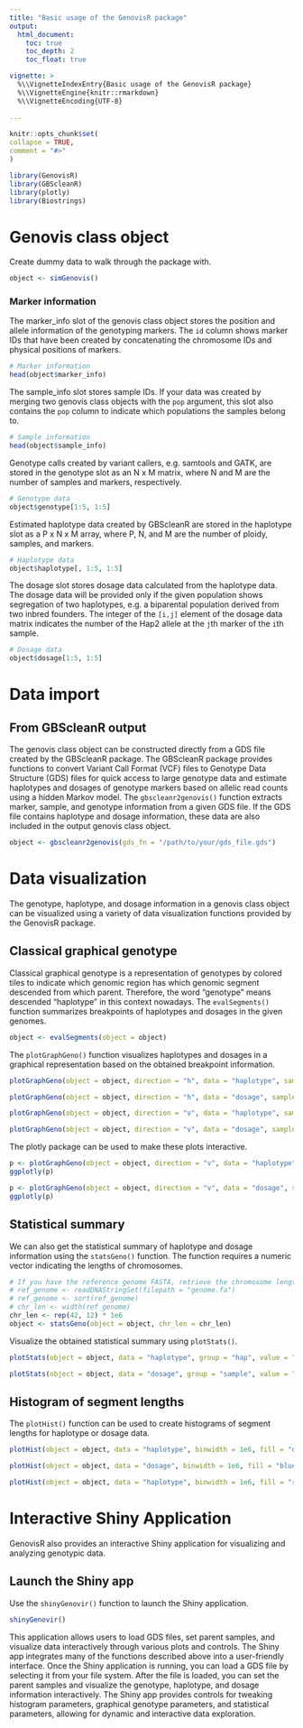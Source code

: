 ```yaml
---
title: "Basic usage of the GenovisR package"
output: 
  html_document:
    toc: true
    toc_depth: 2
    toc_float: true

vignette: >
  %\\VignetteIndexEntry{Basic usage of the GenovisR package}
  %\\VignetteEngine{knitr::rmarkdown}
  %\\VignetteEncoding{UTF-8}
  
---
```

  
```r
knitr::opts_chunk$set(
collapse = TRUE,
comment = "#>"
)
```

```r
library(GenovisR)
library(GBScleanR)
library(plotly)
library(Biostrings)
```

# Genovis class object

Create dummy data to walk through the package with.
```r
object <- simGenovis()
```

### Marker information
The marker_info slot of the genovis class object stores the position and 
allele information of the genotyping markers.
The `id` column shows marker IDs that have been created by concatenating the 
chromosome IDs and physical positions of markers.
```r
# Marker information
head(object$marker_info)
```

The sample_info slot stores sample IDs. If your data was created by merging two
genovis class objects with the `pop` argument, this slot also contains the `pop` 
column to indicate which populations the samples belong to.
```r
# Sample information
head(object$sample_info)
```

Genotype calls created by variant callers, e.g. samtools and GATK, are stored in 
the genotype slot as an N x M matrix, where N and M are the number of samples and 
markers, respectively.
```r
# Genotype data
object$genotype[1:5, 1:5]
```

Estimated haplotype data created by GBScleanR are stored in the haplotype slot 
as a P x N x M array, where P, N, and M are the number of ploidy, samples, and 
markers.
```r
# Haplotype data
object$haplotype[, 1:5, 1:5]
```

The dosage slot stores dosage data calculated from the haplotype data. The 
dosage data will be provided only if the given population shows segregation of 
two haplotypes, e.g. a biparental population derived from two inbred founders. 
The integer of the `[i,j]` element of the dosage data matrix indicates the number
of the Hap2 allele at the `j`th marker of the `i`th sample.
```r
# Dosage data
object$dosage[1:5, 1:5]
```

# Data import
## From GBScleanR output
The genovis class object can be constructed directly from a GDS file 
created by the GBScleanR package. The GBScleanR package provides functions to
convert Variant Call Format (VCF) files to Genotype Data Structure (GDS) files 
for quick access to large genotype data and estimate haplotypes and dosages
of genotype markers based on allelic read counts using a hidden Markov model. The 
`gbscleanr2genovis()` function extracts marker, sample, and genotype information
from a given GDS file. If the GDS file contains haplotype and dosage information,
these data are also included in the output genovis class object.

```r
object <- gbscleanr2genovis(gds_fn = "/path/to/your/gds_file.gds")
```

# Data visualization
The genotype, haplotype, and dosage information in a genovis class object can be
visualized using a variety of data visualization functions provided by the 
GenovisR package.

## Classical graphical genotype
Classical graphical genotype is a representation of genotypes by colored tiles 
to indicate which genomic region has which genomic segment descended from which
parent. Therefore, the word "genotype" means descended "haplotype" in this 
context nowadays. The `evalSegments()` function summarizes breakpoints of haplotypes
and dosages in the given genomes.

```r
object <- evalSegments(object = object)
```

The `plotGraphGeno()` function visualizes haplotypes and dosages in a graphical 
representation based on the obtained breakpoint information. 

```r
plotGraphGeno(object = object, direction = "h", data = "haplotype", sample = 1:5, width = 0.1)
```

```r
plotGraphGeno(object = object, direction = "h", data = "dosage", sample = 1:10, width = 0.1)
```

```r
plotGraphGeno(object = object, direction = "v", data = "haplotype", sample = 1, width = 0.15)
```

```r
plotGraphGeno(object = object, direction = "v", data = "dosage", sample = 1, width = 0.1)
```

The plotly package can be used to make these plots interactive.

```r
p <- plotGraphGeno(object = object, direction = "v", data = "haplotype", sample = 1, width = 0.15)
ggplotly(p)
```

```r
p <- plotGraphGeno(object = object, direction = "v", data = "dosage", sample = 1, width = 0.1)
ggplotly(p)
```

## Statistical summary
We can also get the statistical summary of haplotype and dosage information using the `statsGeno()` function. The function requires a numeric vector indicating the lengths of chromosomes.

```r
# If you have the reference genome FASTA, retrieve the chromosome lengths from the FASTA
# ref_genome <- readDNAStringSet(filepath = "genome.fa")
# ref_genome <- sort(ref_genome)
# chr_len <- width(ref_genome)
chr_len <- rep(42, 12) * 1e6
object <- statsGeno(object = object, chr_len = chr_len)
```

Visualize the obtained statistical summary using `plotStats()`.

```r
plotStats(object = object, data = "haplotype", group = "hap", value = "class")
```

```r
plotStats(object = object, data = "dosage", group = "sample", value = "segment")
```

## Histogram of segment lengths
The `plotHist()` function can be used to create histograms of segment lengths for haplotype or dosage data.

```r
plotHist(object = object, data = "haplotype", binwidth = 1e6, fill = "darkgreen")
```

```r
plotHist(object = object, data = "dosage", binwidth = 1e6, fill = "blue", chrwise = TRUE)
```

```r
plotHist(object = object, data = "haplotype", binwidth = 1e6, fill = "red", samplewise = TRUE, ncol = 3)
```

# Interactive Shiny Application
GenovisR also provides an interactive Shiny application for visualizing and analyzing genotypic data.

## Launch the Shiny app
Use the `shinyGenovir()` function to launch the Shiny application.

```r
shinyGenovir()
```

This application allows users to load GDS files, set parent samples, and visualize data interactively through various plots and controls. The Shiny app integrates many of the functions described above into a user-friendly interface.
Once the Shiny application is running, you can load a GDS file by selecting it from your file system. After the file is loaded, you can set the parent samples and visualize the genotype, haplotype, and dosage information interactively.
The Shiny app provides controls for tweaking histogram parameters, graphical genotype parameters, and statistical parameters, allowing for dynamic and interactive data exploration.
